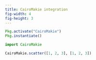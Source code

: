 ```yaml
---
title: CairoMakie integration
fig-width: 4
fig-height: 3
---
```


```julia
Pkg.activate("CairoMakie")
Pkg.instantiate()
```

```julia
import CairoMakie
```

```julia
CairoMakie.scatter([1, 2, 3], [1, 2, 3])
```